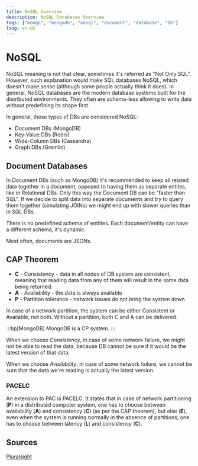 ```yaml
---
title: NoSQL Overview
description: NoSQL Databases Overview
tags: ["mongo", "mongodb", "nosql", "document", "database", "db"]
lang: en-US
---
```



# NoSQL

NoSQL meaning is not that clear, sometimes it's referred as "Not Only SQL".
However, such explanation would make SQL databases NoSQL, which doesn't make
sense (although some people actually think it does). In general, NoSQL databases
are the modern database systems built for the distributed environments. They
often are schema-less allowing to write data without predefining its shape
first.

In general, these types of DBs are considered NoSQL:

- Document DBs (MongoDB)
- Key-Value DBs (Redis)
- Wide-Column DBs (Cassandra)
- Graph DBs (Gremlin)

## Document Databases

In Document DBs (such as MongoDB) it's recommended to keep all related data
together in a document, opposed to having them as separate entites, like in
Relational DBs. Only this way the Document DB can be "faster than SQL". If we
decide to split data into separate documents and try to query them together
(simulating JOINs) we might end up with slower queries than in SQL DBs.

There is no predefined schema of entities. Each document/entity can have a
different schema, it's dynamic.

Most often, documents are JSONs.

## CAP Theorem

- **C** - Consistency - data in all nodes of DB system are consistent, meaning
  that reading data from any of them will result in the same data being
  returned.
- **A** - Availability - the data is always available
- **P** - Partition tolerance - network issues do not bring the system down

In case of a network partition, the system can be either Consistent or
Available, not both. Without a partition, both C and A can be delivered.

:::tip[MongoDB]
MongoDB is a CP system.
:::

When we choose *Consistency*, in case of some network failure, we might not be
able to read the data, because DB cannot be sure if it would be the latest
version of that data.

When we choose *Availability*, in case of some network failure, we cannot be
sure that the data we're reading is actually the latest version.

### PACELC

An extension to PAC is PACELC.  It states that in case of network partitioning
(**P**) in a distributed computer system, one has to choose between availability
(**A**) and consistency (**C**) (as per the CAP theorem), but else (**E**), even
when the system is running normally in the absence of partitions, one has to
choose between latency (**L**) and consistency (**C**).

## Sources

[Pluralsight](https://app.pluralsight.com/paths/skill/querying-and-modifying-data-in-mongodb)